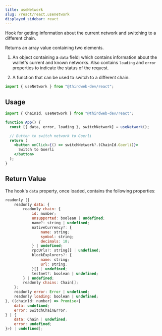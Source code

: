 ```yaml
---
title: useNetwork
slug: /react/react.usenetwork
displayed_sidebar: react
---
```



Hook for getting information about the current network and switching to a different chain.

Returns an array value containing two elements.

1. An object containing a `data` field; which contains information about the wallet's current and known networks.
   Also contains `loading` and `error` properties to indicate the status of the request.

2. A function that can be used to switch to a different chain.

```jsx
import { useNetwork } from "@thirdweb-dev/react";
```

## Usage

```jsx
import { ChainId, useNetwork } from "@thirdweb-dev/react";

function App() {
  const [{ data, error, loading }, switchNetwork] = useNetwork();

  // Button to switch network to Goerli
  return (
    <button onClick={() => switchNetwork?.(ChainId.Goerli)}>
      Switch to Goerli
    </button>
  );
}
```

## Return Value

The hook's `data` property, once loaded, contains the following properties:

```jsx
readonly [{
    readonly data: {
        readonly chain: {
            id: number;
            unsupported: boolean | undefined;
            name?: string | undefined;
            nativeCurrency?: {
                name: string;
                symbol: string;
                decimals: 18;
            } | undefined;
            rpcUrls?: string[] | undefined;
            blockExplorers?: {
                name: string;
                url: string;
            }[] | undefined;
            testnet?: boolean | undefined;
        } | undefined;
        readonly chains: Chain[];
    };
    readonly error: Error | undefined;
    readonly loading: boolean | undefined;
}, ((chainId: number) => Promise<{
    data: undefined;
    error: SwitchChainError;
} | {
    data: Chain | undefined;
    error: undefined;
}>) | undefined];
```
